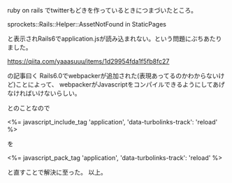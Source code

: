 ruby on rails でtwitterもどきを作っているときにつまづいたところ。

sprockets::Rails::Helper::AssetNotFound in StaticPages

と表示されRails6でapplication.jsが読み込まれない。という問題にぶちあたりました。

https://qiita.com/yaaasuuu/items/1d29954fda1f5fb8fc27

の記事曰く
Rails6.0でwebpackerが追加された(表現あってるのかわからないけど)ことによって、
webpackerがJavascriptをコンパイルできるようにしてあげなければいけないらしい。

とのことなので

<%= javascript_include_tag 'application', 'data-turbolinks-track': 'reload' %>

を

<%= javascript_pack_tag 'application', 'data-turbolinks-track': 'reload' %>

と直すことで解決に至った。
以上。